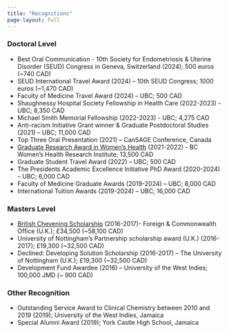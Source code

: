 ```yaml
---
title: "Recognitions"
page-layout: full
---
```

### **Doctoral Level**
*	Best Oral Communication - 10th Society for Endometriosis & Uterine Disorder (SEUD) Congress in Geneva, Switzerland (2024); 500 euros (~740 CAD)
*	SEUD International Travel Award (2024) – 10th SEUD Congress; 1000 euros (~1,470 CAD)
*	Faculty of Medicine Travel Award (2024) – UBC; 500 CAD
*	Shaughnessy Hospital Society Fellowship in Health Care (2022-2023) - UBC; 8,350 CAD	
*	Michael Smith Memorial Fellowship (2022-2023) - UBC; 4,275 CAD	
*	Anti-racism Initiative Grant winner & Graduate Postdoctoral Studies (2021) – UBC; 11,000 CAD
*	Top Three Oral Presentation (2021) – CanSAGE Conference, Canada 
*	[Graduate Research Award in Women’s Health](https://whri.org/announcing-the-2021-graduate-and-fellowship-award-in-womens-health-recipients/) (2021-2022) - BC Women’s Health Research Institute; 13,500 CAD
*	Graduate Student Travel Award (2022) – UBC; 500 CAD
*	The Presidents Academic Excellence Initiative PhD Award (2020-2024) – UBC; 6,000 CAD 
*	Faculty of Medicine Graduate Awards (2019-2024) – UBC; 8,000 CAD
*	International Tuition Awards (2019-2024) – UBC; 16,000 CAD 


### **Masters Level**
*	[British Chevening Scholarship](https://www.chevening.org/) (2016-2017)- Foreign & Commonwealth Office (U.K.); £34,500	(~58,100 CAD)	
*	University of Nottingham’s Partnership scholarship award (U.K.) (2016-2017); £19,300  (~32,500 CAD)	
*	Declined: Developing Solution Scholarship (2016-2017) – The University of Nottingham (U.K.); £19,300 (~32,500 CAD)
* Development Fund Awardee (2016) – University of the West Indies; 100,000 JMD (~ 900 CAD)




### **Other Recognition**
*	Outstanding Service Award to Clinical Chemistry between 2010 and 2019 (2019); University of the West Indies, Jamaica
*	Special Alumni Award (2019); York Castle High School, Jamaica

